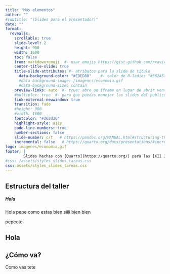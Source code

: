 ```yaml
---
title: "Más elementos"
author: ""
#subtitle: "(Slides para el presentador)"
date: ""
format: 
  revealjs:
    scrollable: true
    slide-level: 2
    height: 900
    width: 1600
    toc: false
    from: markdown+emoji  #- usar emojis https://gist.github.com/rxaviers/7360908)
    center-title-slide: true
    title-slide-attributes: #- atributos para la slide de titulo
      data-background-color: "#EDED80"    #- color de R-ladies "#562457" 
      #data-background-image: /imagenes/economia.gif
      #data-background-size: contain      
    preview-links: auto  #- true: abre un iframe en lugar de abrir ventana
    #multiplex: true  #- para que puedas manejar las slides del publico
    link-external-newwindow: true
    transition: fade
    #height: 900
    #width: 1600
    fontcolor: "#262d36"
    highlight-style: a11y
    code-line-numbers: true
    number-sections: false
    slide-number: c/t   # https://pandoc.org/MANUAL.html#structuring-the-slide-show
    incremental: false   # https://quarto.org/docs/presentations/#incremental-lists
logo: imagenes/economia.gif
footer: |
        Slides hechas con [Quarto](https://quarto.org/) para las [XII Jornadas de Usuarios de R](http://r-es.org/12jr/)
#css: /assets/styles_slides_tareas.css
css: assets/styles_slides_tareas.css
---
```





## Estructura del taller {.smaller}

##### [ Hola ]{.purple}


Hola pepe como estas  [bien]{.purple}  [siiii]{.yellow-h}  [bien]{.purple2} [bien]{.purple3}

[[pepeote]{.out-t}]{.purple2}


## Hola {.inverse2}



## ¿Cómo va? {.takeaway .center}


[Como vas tete]{.takeaway .center}